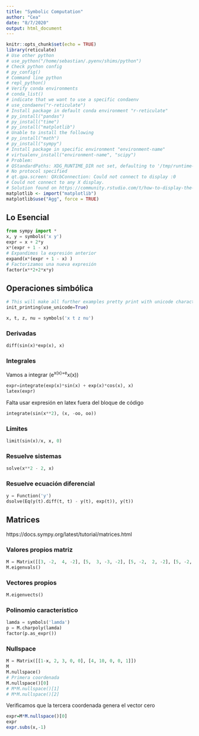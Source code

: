 ```yaml
---
title: "Symbolic Computation"
author: "Cea"
date: "8/7/2020"
output: html_document
---
```


```r
knitr::opts_chunk$set(echo = TRUE)
library(reticulate)
# Use other python
# use_python("/home/sebastian/.pyenv/shims/python")
# Check python config
# py_config()
# Command line python
# repl_python()
# Verify conda environments
# conda_list()
# indicate that we want to use a specific condaenv
# use_condaenv("r-reticulate")
# Install package in default conda environment "r-reticulate"
# py_install("pandas")
# py_install("time")
# py_install("matplotlib")
# Unable to install the following
# py_install("math")
# py_install("sympy")
# Install package in specific environment "environment-name"
# virtualenv_install("environment-name", "scipy")
# Problem: 
# QStandardPaths: XDG_RUNTIME_DIR not set, defaulting to '/tmp/runtime-sebastian'
# No protocol specified
# qt.qpa.screen: QXcbConnection: Could not connect to display :0
# Could not connect to any X display.
# Solution found on https://community.rstudio.com/t/how-to-display-the-plot-in-the-python-chunk/22039/2
matplotlib <- import("matplotlib")
matplotlib$use("Agg", force = TRUE)

```


## Lo Esencial

```python
from sympy import *
x, y = symbols('x y')
expr = x + 2*y
x*(expr + 1 - x) 
# Expandimos la expresión anterior
expand(x*(expr + 1 - x) )
# Factorizamos una nueva expresión
factor(x**2+2*x*y)
```

## Operaciones simbólica

```python
# This will make all further examples pretty print with unicode characters.
init_printing(use_unicode=True)

x, t, z, nu = symbols('x t z nu')
```

### Derivadas

```python
diff(sin(x)*exp(x), x)
```

### Integrales

Vamos a integrar \(e^x\cdot\sin (x)+e^x\cdot\cos(x)\)


```python
expr=integrate(exp(x)*sin(x) + exp(x)*cos(x), x)
latex(expr)
```
Falta usar expresión en latex fuera del bloque de código


```python
integrate(sin(x**2), (x, -oo, oo))
```

### Límites

```python
limit(sin(x)/x, x, 0)
```

### Resuelve sistemas

```python
solve(x**2 - 2, x)
```

### Resuelve ecuación diferencial

```python
y = Function('y')
dsolve(Eq(y(t).diff(t, t) - y(t), exp(t)), y(t))
```

## Matrices

https://docs.sympy.org/latest/tutorial/matrices.html

### Valores propios matriz

```python
M = Matrix([[3, -2,  4, -2], [5,  3, -3, -2], [5, -2,  2, -2], [5, -2, -3,  3]])
M.eigenvals()
```
### Vectores propios

```python
M.eigenvects()
```

### Polinomio característico

```python
lamda = symbols('lamda')
p = M.charpoly(lamda)
factor(p.as_expr())
```

### Nullspace

```python
M = Matrix([[1-x, 2, 3, 0, 0], [4, 10, 0, 0, 1]])
M
M.nullspace()
# Primera coordenada
M.nullspace()[0]
# M*M.nullspace()[1]
# M*M.nullspace()[2]
```

Verificamos que la tercera coordenada genera el vector cero

```r
expr=M*M.nullspace()[0]
expr
expr.subs(x,-1)
```

